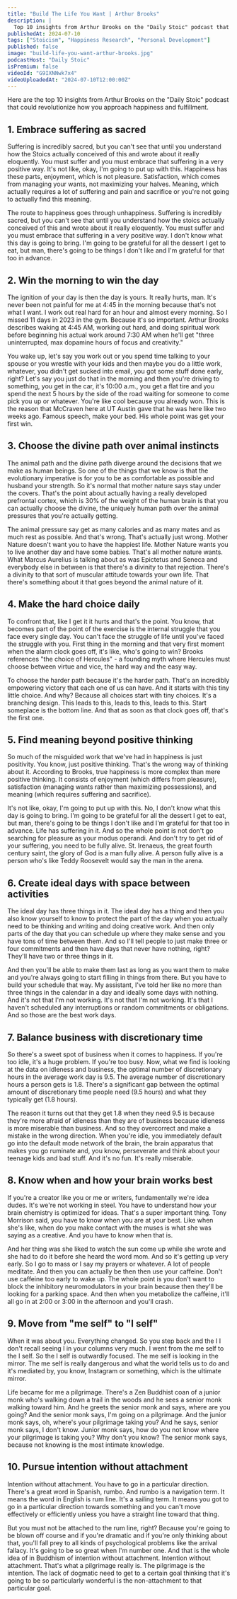 ```yaml
---
title: "Build The Life You Want | Arthur Brooks"
description: |
  Top 10 insights from Arthur Brooks on the "Daily Stoic" podcast that could revolutionize how you approach happiness and fulfillment.
publishedAt: 2024-07-10
tags: ["Stoicism", "Happiness Research", "Personal Development"]
published: false
image: "build-life-you-want-arthur-brooks.jpg"
podcastHost: "Daily Stoic"
isPremium: false
videoId: "G9IXNNwk7x4"
videoUploadedAt: "2024-07-10T12:00:00Z"
---
```



<PodcastSummaryPageLayout frontmatter={frontmatter}>

Here are the top 10 insights from Arthur Brooks on the "Daily Stoic" podcast that could revolutionize how you approach happiness and fulfillment.

## 1. Embrace suffering as sacred

Suffering is incredibly sacred, but you can't see that until you understand how the Stoics actually conceived of this and wrote about it really eloquently. You must suffer and you must embrace that suffering in a very positive way. It's not like, okay, I'm going to put up with this. Happiness has these parts, enjoyment, which is not pleasure. Satisfaction, which comes from managing your wants, not maximizing your halves. Meaning, which actually requires a lot of suffering and pain and sacrifice or you're not going to actually find this meaning.

The route to happiness goes through unhappiness. Suffering is incredibly sacred, but you can't see that until you understand how the stoics actually conceived of this and wrote about it really eloquently. You must suffer and you must embrace that suffering in a very positive way. I don't know what this day is going to bring. I'm going to be grateful for all the dessert I get to eat, but man, there's going to be things I don't like and I'm grateful for that too in advance.

## 2. Win the morning to win the day

The ignition of your day is then the day is yours. It really hurts, man. It's never been not painful for me at 4:45 in the morning because that's not what I want. I work out real hard for an hour and almost every morning. So I missed 11 days in 2023 in the gym. Because it's so important. Arthur Brooks describes waking at 4:45 AM, working out hard, and doing spiritual work before beginning his actual work around 7:30 AM when he'll get "three uninterrupted, max dopamine hours of focus and creativity."

You wake up, let's say you work out or you spend time talking to your spouse or you wrestle with your kids and then maybe you do a little work, whatever, you didn't get sucked into email, you got some stuff done early, right? Let's say you just do that in the morning and then you're driving to something, you get in the car, it's 10:00 a.m., you get a flat tire and you spend the next 5 hours by the side of the road waiting for someone to come pick you up or whatever. You're like cool because you already won. This is the reason that McCraven here at UT Austin gave that he was here like two weeks ago. Famous speech, make your bed. His whole point was get your first win.

## 3. Choose the divine path over animal instincts

The animal path and the divine path diverge around the decisions that we make as human beings. So one of the things that we know is that the evolutionary imperative is for you to be as comfortable as possible and husband your strength. So it's normal that mother nature says stay under the covers. That's the point about actually having a really developed prefrontal cortex, which is 30% of the weight of the human brain is that you can actually choose the divine, the uniquely human path over the animal pressures that you're actually getting.

The animal pressure say get as many calories and as many mates and as much rest as possible. And that's wrong. That's actually just wrong. Mother Nature doesn't want you to have the happiest life. Mother Nature wants you to live another day and have some babies. That's all mother nature wants. What Marcus Aurelius is talking about as was Epictetus and Seneca and everybody else in between is that there's a divinity to that rejection. There's a divinity to that sort of muscular attitude towards your own life. That there's something about it that goes beyond the animal nature of it.

## 4. Make the hard choice daily

To confront that, like I get it it hurts and that's the point. You know, that becomes part of the point of the exercise is the internal struggle that you face every single day. You can't face the struggle of life until you've faced the struggle with you. First thing in the morning and that very first moment when the alarm clock goes off, it's like, who's going to win? Brooks references "the choice of Hercules" - a founding myth where Hercules must choose between virtue and vice, the hard way and the easy way.

To choose the harder path because it's the harder path. That's an incredibly empowering victory that each one of us can have. And it starts with this tiny little choice. And why? Because all choices start with tiny choices. It's a branching design. This leads to this, leads to this, leads to this. Start someplace is the bottom line. And that as soon as that clock goes off, that's the first one.

## 5. Find meaning beyond positive thinking

So much of the misguided work that we've had in happiness is just positivity. You know, just positive thinking. That's the wrong way of thinking about it. According to Brooks, true happiness is more complex than mere positive thinking. It consists of enjoyment (which differs from pleasure), satisfaction (managing wants rather than maximizing possessions), and meaning (which requires suffering and sacrifice).

It's not like, okay, I'm going to put up with this. No, I don't know what this day is going to bring. I'm going to be grateful for all the dessert I get to eat, but man, there's going to be things I don't like and I'm grateful for that too in advance. Life has suffering in it. And so the whole point is not don't go searching for pleasure as your modus operandi. And don't try to get rid of your suffering, you need to be fully alive. St. Irenaeus, the great fourth century saint, the glory of God is a man fully alive. A person fully alive is a person who's like Teddy Roosevelt would say the man in the arena.

## 6. Create ideal days with space between activities

The ideal day has three things in it. The ideal day has a thing and then you also know yourself to know to protect the part of the day when you actually need to be thinking and writing and doing creative work. And then only parts of the day that you can schedule up where they make sense and you have tons of time between them. And so I'll tell people to just make three or four commitments and then have days that never have nothing, right? They'll have two or three things in it.

And then you'll be able to make them last as long as you want them to make and you're always going to start filling in things from there. But you have to build your schedule that way. My assistant, I've told her like no more than three things in the calendar in a day and ideally some days with nothing. And it's not that I'm not working. It's not that I'm not working. It's that I haven't scheduled any interruptions or random commitments or obligations. And so those are the best work days.

## 7. Balance business with discretionary time

So there's a sweet spot of business when it comes to happiness. If you're too idle, it's a huge problem. If you're too busy. Now, what we find is looking at the data on idleness and business, the optimal number of discretionary hours in the average work day is 9.5. The average number of discretionary hours a person gets is 1.8. There's a significant gap between the optimal amount of discretionary time people need (9.5 hours) and what they typically get (1.8 hours).

The reason it turns out that they get 1.8 when they need 9.5 is because they're more afraid of idleness than they are of business because idleness is more miserable than business. And so they overcorrect and make a mistake in the wrong direction. When you're idle, you immediately default go into the default mode network of the brain, the brain apparatus that makes you go ruminate and, you know, perseverate and think about your teenage kids and bad stuff. And it's no fun. It's really miserable.

## 8. Know when and how your brain works best

If you're a creator like you or me or writers, fundamentally we're idea dudes. It's we're not working in steel. You have to understand how your brain chemistry is optimized for ideas. That's a super important thing. Tony Morrison said, you have to know when you are at your best. Like when she's like, when do you make contact with the muses is what she was saying as a creative. And you have to know when that is.

And her thing was she liked to watch the sun come up while she wrote and she had to do it before she heard the word mom. And so it's getting up very early. So I go to mass or I say my prayers or whatever. A lot of people meditate. And then you can actually be then then use your caffeine. Don't use caffeine too early to wake up. The whole point is you don't want to block the inhibitory neuromodulators in your brain because then they'll be looking for a parking space. And then when you metabolize the caffeine, it'll all go in at 2:00 or 3:00 in the afternoon and you'll crash.

## 9. Move from "me self" to "I self"

When it was about you. Everything changed. So you step back and the I I don't recall seeing I in your columns very much. I went from the me self to the I self. So the I self is outwardly focused. The me self is looking in the mirror. The me self is really dangerous and what the world tells us to do and it's mediated by, you know, Instagram or something, which is the ultimate mirror.

Life became for me a pilgrimage. There's a Zen Buddhist coan of a junior monk who's walking down a trail in the woods and he sees a senior monk walking toward him. And he greets the senior monk and says, where are you going? And the senior monk says, I'm going on a pilgrimage. And the junior monk says, oh, where's your pilgrimage taking you? And he says, senior monk says, I don't know. Junior monk says, how do you not know where your pilgrimage is taking you? Why don't you know? The senior monk says, because not knowing is the most intimate knowledge.

## 10. Pursue intention without attachment

Intention without attachment. You have to go in a particular direction. There's a great word in Spanish, rumbo. And rumbo is a navigation term. It means the word in English is rum line. It's a sailing term. It means you got to go in a particular direction towards something and you can't move effectively or efficiently unless you have a straight line toward that thing.

But you must not be attached to the rum line, right? Because you're going to be blown off course and if you're dramatic and if you're only thinking about that, you'll fall prey to all kinds of psychological problems like the arrival fallacy. It's going to be so great when I'm number one. And that is the whole idea of in Buddhism of intention without attachment. Intention without attachment. That's what a pilgrimage really is. The pilgrimage is the intention. The lack of dogmatic need to get to a certain goal thinking that it's going to be so particularly wonderful is the non-attachment to that particular goal.

</PodcastSummaryPageLayout>
